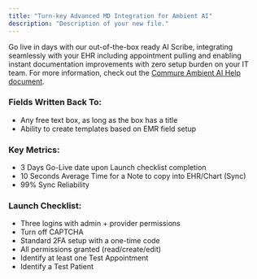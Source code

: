 ```yaml
---
title: "Turn-key Advanced MD Integration for Ambient AI"
description: "Description of your new file."
---
```


Go live in days with our out-of-the-box ready AI Scribe, integrating seamlessly with your EHR including appointment pulling and enabling instant documentation improvements with zero setup burden on your IT team. For more information, check out the [Commure Ambient AI Help document](https://docs.ambient.commure.com/get_started/overview).

### Fields Written Back To:

- Any free text box, as long as the box has a title
- Ability to create templates based on EMR field setup

### Key Metrics:

- 3 Days Go-Live date upon Launch checklist completion
- 10 Seconds Average Time for a Note to copy into EHR/Chart (Sync)
- 99% Sync Reliability

### Launch Checklist:

- Three logins with admin + provider permissions
- Turn off CAPTCHA
- Standard 2FA setup with a one-time code
- All permissions granted (read/create/edit)
- Identify at least one Test Appointment
- Identify a Test Patient